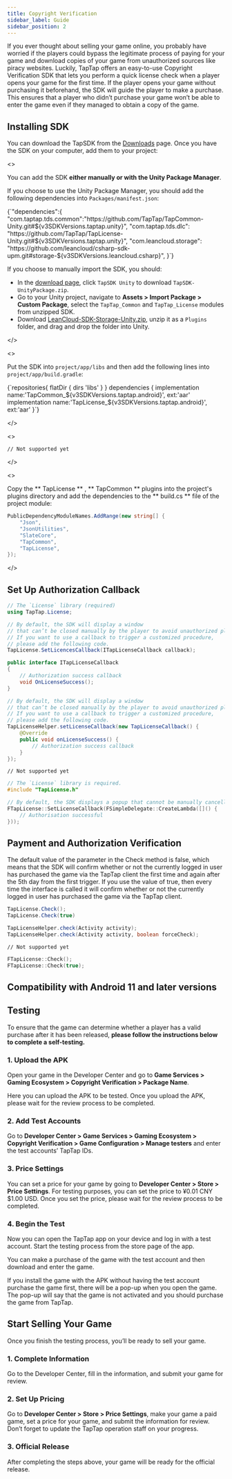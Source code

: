 ```yaml
---
title: Copyright Verification
sidebar_label: Guide
sidebar_position: 2
---
```



If you ever thought about selling your game online, you probably have worried if the players could bypass the legitimate process of paying for your game and download copies of your game from unauthorized sources like piracy websites. Luckily, TapTap offers an easy-to-use Copyright Verification SDK that lets you perform a quick license check when a player opens your game for the first time. If the player opens your game without purchasing it beforehand, the SDK will guide the player to make a purchase. This ensures that a player who didn’t purchase your game won’t be able to enter the game even if they managed to obtain a copy of the game.

## Installing SDK

You can download the TapSDK from the [Downloads](/tap-download) page. Once you have the SDK on your computer, add them to your project:

<MultiLang kind="ue">

<>

You can add the SDK **either manually or with the Unity Package Manager**.

If you choose to use the Unity Package Manager, you should add the following dependencies into `Packages/manifest.json`:

<CodeBlock className="json">
  {`"dependencies":{
    "com.taptap.tds.common":"https://github.com/TapTap/TapCommon-Unity.git#${v3SDKVersions.taptap.unity}",
    "com.taptap.tds.dlc": "https://github.com/TapTap/TapLicense-Unity.git#${v3SDKVersions.taptap.unity}",
    "com.leancloud.storage": "https://github.com/leancloud/csharp-sdk-upm.git#storage-${v3SDKVersions.leancloud.csharp}",
}`}
</CodeBlock>

If you choose to manually import the SDK, you should:

* In the [download page](/tap-download), click `TapSDK Unity` to download `TapSDK-UnityPackage.zip`.
* Go to your Unity project, navigate to **Assets > Import Package > Custom Package**, select the `TapTap_Common` and `TapTap_License` modules from unzipped SDK.
* Download [LeanCloud-SDK-Storage-Unity.zip](https://github.com/leancloud/csharp-sdk/releases), unzip it as a `Plugins` folder, and drag and drop the folder into Unity.

</>

<>

Put the SDK into `project/app/libs` and then add the following lines into `project/app/build.gradle`:

<CodeBlock className="groovy">
  {`repositories{
    flatDir {  
        dirs 'libs'  
    }  
}  
dependencies {
    implementation name:'TapCommon_${v3SDKVersions.taptap.android}', ext:'aar'
    implementation name:'TapLicense_${v3SDKVersions.taptap.android}', ext:'aar'
}`}
</CodeBlock>

</>

<>

```objc
// Not supported yet
```

</>

<>

Copy the ** TapLicense ** , ** TapCommon ** plugins into the project's plugins directory and add the dependencies to the ** build.cs ** file of the project module:

```csharp
PublicDependencyModuleNames.AddRange(new string[] { 
    "Json",
    "JsonUtilities",
    "SlateCore",           
    "TapCommon",
    "TapLicense",
});
```

</>

</MultiLang>

## Set Up Authorization Callback

<MultiLang kind="ue">

```cs
// The `License` library (required)
using TapTap.License;

// By default, the SDK will display a window
// that can’t be closed manually by the player to avoid unauthorized players from entering the game.
// If you want to use a callback to trigger a customized procedure,
// please add the following code.
TapLicense.SetLicencesCallback(ITapLicenseCallback callback);

public interface ITapLicenseCallback
{
    // Authorization success callback
    void OnLicenseSuccess();
}
```

```java
// By default, the SDK will display a window
// that can’t be closed manually by the player to avoid unauthorized players from entering the game.
// If you want to use a callback to trigger a customized procedure,
// please add the following code.
TapLicenseHelper.setLicenseCallback(new TapLicenseCallback() {
    @Override
    public void onLicenseSuccess() {
        // Authorization success callback
    }
});
```

```objc
// Not supported yet
```

```cpp
// The `License` library is required.
#include "TapLicense.h"

// By default, the SDK displays a popup that cannot be manually cancelled by the player to prevent unauthorised players from entering the game; if you need a callback to trigger the process, add the following code
FTapLicense::SetLicenseCallback(FSimpleDelegate::CreateLambda([]() {
    // Authorisation successful
}));
```

</MultiLang>

## Payment and Authorization Verification

The default value of the parameter in the Check method is false, which means that the SDK will confirm whether or not the currently logged in user has purchased the game via the TapTap client the first time and again after the 5th day from the first trigger. If you use the value of true, then every time the interface is called it will confirm whether or not the currently logged in user has purchased the game via the TapTap client.

<MultiLang kind="ue">

```cs
TapLicense.Check();
TapLicense.Check(true)
```

```java
TapLicenseHelper.check(Activity activity);
TapLicenseHelper.check(Activity activity, boolean forceCheck);
```

```objc
// Not supported yet
```

```cpp
FTapLicense::Check();
FTapLicense::Check(true);
```

</MultiLang>

##  Compatibility with Android 11 and later versions

<AndroidFaq />

## Testing

To ensure that the game can determine whether a player has a valid purchase after it has been released, **please follow the instructions below to complete a self-testing.**

### 1. Upload the APK

Open your game in the Developer Center and go to **Game Services > Gaming Ecosystem > Copyright Verification > Package Name**.

Here you can upload the APK to be tested. Once you upload the APK, please wait for the review process to be completed.

### 2. Add Test Accounts

Go to **Developer Center > Game Services > Gaming Ecosystem > Copyright Verification > Game Configuration > Manage testers** and enter the test accounts’ TapTap IDs.

### 3. Price Settings

You can set a price for your game by going to **Developer Center > Store > Price Settings**. For testing purposes, you can set the price to <Conditional region="cn"> ¥0.01 CNY</Conditional><Conditional region="global"> $1.00 USD</Conditional>. Once you set the price, please wait for the review process to be completed.

### 4. Begin the Test

Now you can open the TapTap app on your device and log in with a test account. Start the testing process from the store page of the app.

You can make a purchase of the game with the test account and then download and enter the game.

If you install the game with the APK without having the test account purchase the game first, there will be a pop-up when you open the game. The pop-up will say that the game is not activated and you should purchase the game from TapTap.

## Start Selling Your Game

Once you finish the testing process, you’ll be ready to sell your game.

### 1. Complete Information

Go to the Developer Center, fill in the information, and submit your game for review.

### 2. Set Up Pricing

Go to **Developer Center > Store > Price Settings**, make your game a paid game, set a price for your game, and submit the information for review. Don’t forget to update the TapTap operation staff on your progress.

### 3. Official Release

After completing the steps above, your game will be ready for the official release.
